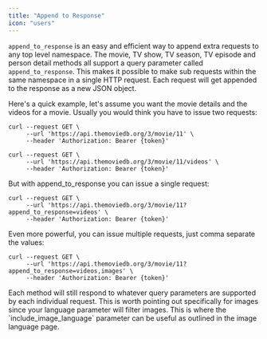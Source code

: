 ```yaml
---
title: "Append to Response"
icon: "users"
---
```


`append_to_response` is an easy and efficient way to append extra requests to any top level namespace. The movie, TV show, TV season, TV episode and person detail methods all support a query parameter called `append_to_response`. This makes it possible to make sub requests within the same namespace in a single HTTP request. Each request will get appended to the response as a new JSON object.

Here's a quick example, let's assume you want the movie details and the videos for a movie. Usually you would think you have to issue two requests:

```examples
curl --request GET \
     --url 'https://api.themoviedb.org/3/movie/11' \
     --header 'Authorization: Bearer {token}'

curl --request GET \
     --url 'https://api.themoviedb.org/3/movie/11/videos' \
     --header 'Authorization: Bearer {token}'
```

But with append_to_response you can issue a single request:

```examples
curl --request GET \
     --url 'https://api.themoviedb.org/3/movie/11?append_to_response=videos' \
     --header 'Authorization: Bearer {token}'
```

Even more powerful, you can issue multiple requests, just comma separate the values:

```examples
curl --request GET \
     --url 'https://api.themoviedb.org/3/movie/11?append_to_response=videos,images' \
     --header 'Authorization: Bearer {token}'
```

<Note>
  Each method will still respond to whatever query parameters are supported by
  each individual request. This is worth pointing out specifically for images
  since your language parameter will filter images. This is where the
  `include_image_language` parameter can be useful as outlined in the image
  language page.
</Note>
